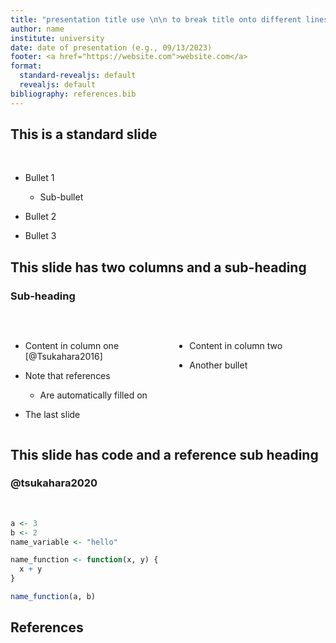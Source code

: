 ```yaml
---
title: "presentation title use \n\n to break title onto different lines"
author: name
institute: university
date: date of presentation (e.g., 09/13/2023)
footer: <a href="https://website.com">website.com</a>
format:
  standard-revealjs: default
  revealjs: default
bibliography: references.bib
---
```


## This is a standard slide

 

-   Bullet 1

    -   Sub-bullet

-   Bullet 2

-   Bullet 3

## This slide has two columns and a sub-heading

### Sub-heading

 

::: columns
::: {.column width="50%"}
-   Content in column one [@Tsukahara2016]

-   Note that references

    -   Are automatically filled on

-   The last slide
:::

::: {.column width="50%"}
-   Content in column two

-   Another bullet
:::
:::

## This slide has code and a reference sub heading

### @tsukahara2020

 

``` .r
a <- 3
b <- 2
name_variable <- "hello"

name_function <- function(x, y) {
  x + y
}

name_function(a, b)
```

## References

